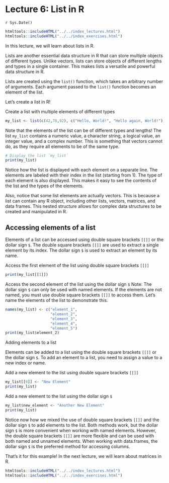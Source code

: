 # Lecture 6: List in R
`r Sys.Date()`

```r
htmltools::includeHTML("../../index_lectures.html")
htmltools::includeHTML("../../index_exercises.html")
```


In this lecture, we will learn about lists in R.

Lists are another essential data structure in R that can store multiple
objects of different types. Unlike vectors, lists can store objects of
different lengths and types in a single container. This makes lists a
versatile and powerful data structure in R.

Lists are created using the `list()` function, which takes an arbitrary
number of arguments. Each argument passed to the `list()` function becomes an
element of the list.

Let's create a list in R!

Create a list with multiple elements of different types

```r
my_list <- list(c(42,78,92), c("Hello, World!", "Hello again, World!"), TRUE, 42L, 3 + 4i)
```

Note that the elements of the list can be of different types and lengths! The
list `my_list` contains a numeric value, a character string, a logical value,
an integer value, and a complex number. This is something that vectors cannot
do, as they require all elements to be of the same type.


```r
# Display the list `my_list`
print(my_list)
```

Notice how the list is displayed with each element on a separate line. The
elements are labeled with their index in the list (starting from 1). The type
of each element is also displayed. This makes it easy to see the contents of
the list and the types of the elements.

Also, notice that some list elements are actually vectors. This is because a
list can contain any R object, including other lists, vectors, matrices, and
data frames. This nested structure allows for complex data structures to be
created and manipulated in R.

## Accessing elements of a list

Elements of a list can be accessed using double square brackets `[[]]` or the
dollar sign `$`. The double square brackets `[[]]` are used to extract a
single element by its index. The dollar sign `$` is used to extract an
element by its name.

Access the first element of the list using double square brackets `[[]]`

```r
print(my_list[[1]])
```

Access the second element of the list using the dollar sign `$` Note: The
dollar sign `$` can only be used with named elements. If the elements are not
named, you must use double square brackets `[[]]` to access them. Let's name
the elements of the list to demonstrate this.

```r
names(my_list) <- c("element_1",
                    "element_2",
                    "element_3",
                    "element_4",
                    "element_5")
print(my_list$element_2)
```

Adding elements to a list

Elements can be added to a list using the double square brackets `[[]]` or
the dollar sign `$`. To add an element to a list, you need to assign a value
to a new index or name.

Add a new element to the list using double square brackets `[[]]`

```r
my_list[[6]] <- "New Element"
print(my_list)
```

Add a new element to the list using the dollar sign `$`

```r
my_list$new_element <- "Another New Element"
print(my_list)
```

Notice now how we mixed the use of double square brackets `[[]]` and the
dollar sign `$` to add elements to the list. Both methods work, but the
dollar sign `$` is more convenient when working with named elements. However,
the double square brackets `[[]]` are more flexible and can be used with both
named and unnamed elements. When working with data.frames, the dollar sign
`$` is the preferred method for accessing columns.

That's it for this example! In the next lecture, we will learn about matrices
in R.


```r
htmltools::includeHTML("../../index_lectures.html")
htmltools::includeHTML("../../index_exercises.html")
```

